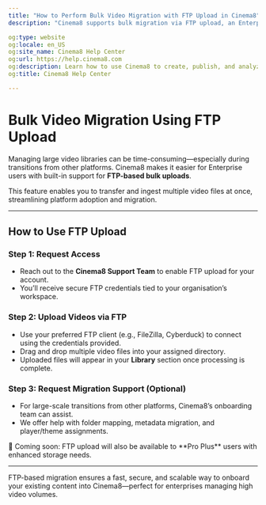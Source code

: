 ```yaml
---
title: "How to Perform Bulk Video Migration with FTP Upload in Cinema8"
description: "Cinema8 supports bulk migration via FTP upload, an Enterprise-exclusive feature for streamlined video onboarding."

og:type: website
og:locale: en_US
og:site_name: Cinema8 Help Center
og:url: https://help.cinema8.com
og:description: Learn how to use Cinema8 to create, publish, and analyze interactive videos.
og:title: Cinema8 Help Center

---
```



# Bulk Video Migration Using FTP Upload

Managing large video libraries can be time-consuming—especially during transitions from other platforms. Cinema8 makes it easier for Enterprise users with built-in support for **FTP-based bulk uploads**.

This feature enables you to transfer and ingest multiple video files at once, streamlining platform adoption and migration.

---

## How to Use FTP Upload

<Steps>

### Step 1: Request Access

- Reach out to the **Cinema8 Support Team** to enable FTP upload for your account.
- You’ll receive secure FTP credentials tied to your organisation’s workspace.

### Step 2: Upload Videos via FTP

- Use your preferred FTP client (e.g., FileZilla, Cyberduck) to connect using the credentials provided.
- Drag and drop multiple video files into your assigned directory.
- Uploaded files will appear in your **Library** section once processing is complete.

### Step 3: Request Migration Support (Optional)

- For large-scale transitions from other platforms, Cinema8’s onboarding team can assist.
- We offer help with folder mapping, metadata migration, and player/theme assignments.

</Steps>

<Callout type="info">
🚀 Coming soon: FTP upload will also be available to **Pro Plus** users with enhanced storage needs.
</Callout>

---

FTP-based migration ensures a fast, secure, and scalable way to onboard your existing content into Cinema8—perfect for enterprises managing high video volumes.
